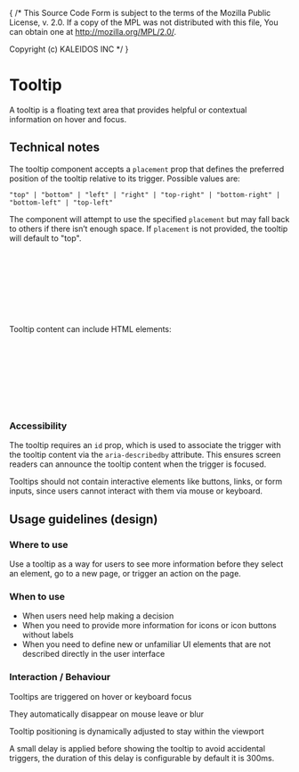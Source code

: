 { /* This Source Code Form is subject to the terms of the Mozilla Public
  License, v. 2.0. If a copy of the MPL was not distributed with this
  file, You can obtain one at http://mozilla.org/MPL/2.0/.

  Copyright (c) KALEIDOS INC */ }


<Meta title= "Tooltip" />

# Tooltip

A tooltip is a floating text area that provides helpful or contextual information on hover and focus.

<Canvas of={Tooltip.Default} />

## Technical notes

The tooltip component accepts a `placement` prop that defines the preferred position of the tooltip relative to its trigger. Possible values are:

```
"top" | "bottom" | "left" | "right" | "top-right" | "bottom-right" | "bottom-left" | "top-left"
```
The component will attempt to use the specified `placement` but may fall back to others if there isn’t enough space.
If `placement` is not provided, the tooltip will default to "top".

```clj
(ns app.main.ui.foo
  (:require
   [app.main.ui.ds.tooltip.tooltip :as tlp])

   [:> tlp/tooltip* {:id "test-tooltip"
                     :placement "bottom"
                     :content "Tooltip content"}
   [:div  "Trigger component"]])
```

Tooltip content can include HTML elements:
```clj
(ns app.main.ui.foo
  (:require
   [app.main.ui.ds.tooltip.tooltip :as tlp])

   [:> tlp/tooltip* {:id "test-tooltip"
                     :placement "bottom"
                     :content (mf/html [:span "Tooltip content"])}
   [:div  "Trigger component"]])
```

### Accessibility

The tooltip requires an `id` prop, which is used to associate the trigger with the tooltip content via the `aria-describedby` attribute.
This ensures screen readers can announce the tooltip content when the trigger is focused.

Tooltips should not contain interactive elements like buttons, links, or form inputs, since users cannot interact with them via mouse or keyboard.


## Usage guidelines (design)
### Where to use

Use a tooltip as a way for users to see more information before they select an element, go to a new page, or trigger an action on the page.

### When to use

- When users need help making a decision
- When you need to provide more information for icons or icon buttons without labels
- When you need to define new or unfamiliar UI elements that are not described directly in the user interface

### Interaction / Behaviour

Tooltips are triggered on hover or keyboard focus

They automatically disappear on mouse leave or blur

Tooltip positioning is dynamically adjusted to stay within the viewport

A small delay is applied before showing the tooltip to avoid accidental triggers, the duration of this delay is configurable by default it is 300ms.
